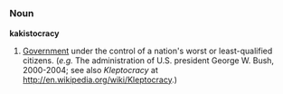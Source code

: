 =={{en}}==

=== Noun ===

'''kakistocracy'''

#[[Government]] under the control of a nation's worst or least-qualified citizens.  (''e.g.'' The administration of U.S. president George W. Bush, 2000-2004; see also ''Kleptocracy'' at http://en.wikipedia.org/wiki/Kleptocracy.)